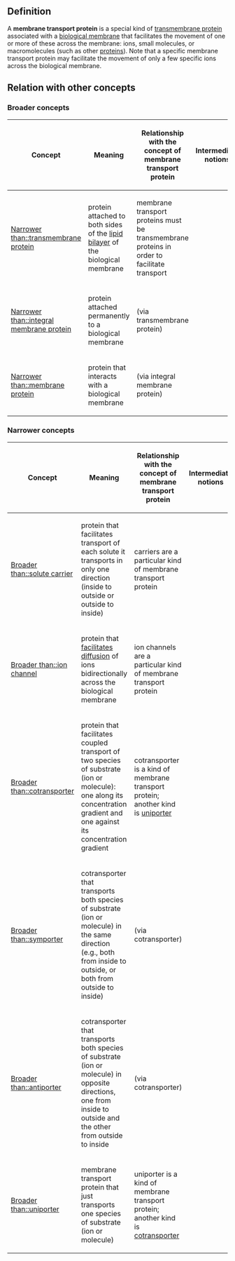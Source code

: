 ==Definition==

A '''membrane transport protein''' is a special kind of [[transmembrane protein]] associated with a [[biological membrane]] that facilitates the movement of one or more of these across the membrane: ions, small molecules, or macromolecules (such as other [[protein]]s). Note that a specific membrane transport protein may facilitate the movement of only a few specific ions across the biological membrane.

==Relation with other concepts==

===Broader concepts===

{| class="sortable" border="1"
! Concept !! Meaning !! Relationship with the concept of membrane transport protein !! Intermediate notions
|-
| [[Narrower than::transmembrane protein]] || protein attached to both sides of the [[lipid bilayer]] of the biological membrane || membrane transport proteins must be transmembrane proteins in order to facilitate transport || {{intermediate notions short|membrane transport protein|transmembrane protein}}
|-
| [[Narrower than::integral membrane protein]] || protein attached permanently to a biological membrane || (via transmembrane protein) || {{intermediate notions short|membrane transport protein|integral membrane protein}}
|-
| [[Narrower than::membrane protein]] || protein that interacts with a biological membrane || (via integral membrane protein) || {{intermediate notions short|membrane transport protein|membrane protein}}
|}

===Narrower concepts===

{| class="sortable" border="1"
! Concept !! Meaning !! Relationship with the concept of membrane transport protein !! Intermediate notions
|-
| [[Broader than::solute carrier]] || protein that facilitates transport of each solute it transports in only one direction (inside to outside or outside to inside) || carriers are a particular kind of membrane transport protein || {{intermediate notions short|solute carrier|membrane transport protein}}
|-
| [[Broader than::ion channel]] || protein that [[facilitated diffusion|facilitates diffusion]] of ions bidirectionally across the biological membrane || ion channels are a particular kind of membrane transport protein || {{intermediate notions short|ion channel|membrane transport protein}}
|-
| [[Broader than::cotransporter]] || protein that facilitates coupled transport of two species of substrate (ion or molecule): one along its concentration gradient and one against its concentration gradient || cotransporter is a kind of membrane transport protein; another kind is [[uniporter]] || {{intermediate notions short|cotransporter|membrane transport protein}}
|-
| [[Broader than::symporter]] || cotransporter that transports both species of substrate (ion or molecule) in the same direction (e.g., both from inside to outside, or both from outside to inside) || (via cotransporter) || {{intermediate notions short|symporter|membrane transport protein}}
|-
| [[Broader than::antiporter]] || cotransporter that transports both species of substrate (ion or molecule) in opposite directions, one from inside to outside and the other from outside to inside || (via cotransporter) || {{intermediate notions short|antiporter|membrane transport protein}}
|-
| [[Broader than::uniporter]] || membrane transport protein that just transports one species of substrate (ion or molecule) || uniporter is a kind of membrane transport protein; another kind is [[cotransporter]] || {{intermediate notions short|uniporter|membrane transport protein}}
|}
